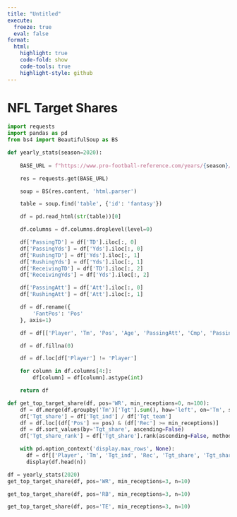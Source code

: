 ```yaml
---
title: "Untitled"
execute: 
  freeze: true
  eval: false
format:
  html:
    highlight: true
    code-fold: show
    code-tools: true
    highlight-style: github
---
```


# NFL Target Shares

```python
import requests
import pandas as pd
from bs4 import BeautifulSoup as BS
```

```python
def yearly_stats(season=2020):
    
    BASE_URL = f"https://www.pro-football-reference.com/years/{season}/fantasy.htm"

    res = requests.get(BASE_URL)

    soup = BS(res.content, 'html.parser')

    table = soup.find('table', {'id': 'fantasy'})

    df = pd.read_html(str(table))[0]

    df.columns = df.columns.droplevel(level=0)

    df['PassingTD'] = df['TD'].iloc[:, 0]
    df['PassingYds'] = df['Yds'].iloc[:, 0]
    df['RushingTD'] = df['Yds'].iloc[:, 1]
    df['RushingYds'] = df['Yds'].iloc[:, 1]
    df['ReceivingTD'] = df['TD'].iloc[:, 2]
    df['ReceivingYds'] = df['Yds'].iloc[:, 2]

    df['PassingAtt'] = df['Att'].iloc[:, 0]
    df['RushingAtt'] = df['Att'].iloc[:, 1]

    df = df.rename({
        'FantPos': 'Pos'
    }, axis=1)

    df = df[['Player', 'Tm', 'Pos', 'Age', 'PassingAtt', 'Cmp', 'PassingYds', 'PassingTD', 'RushingAtt', 'RushingYds', 'RushingTD', 'Tgt', 'Rec', 'ReceivingYds', 'ReceivingTD', 'FL', '2PM']]

    df = df.fillna(0)

    df = df.loc[df['Player'] != 'Player'] 

    for column in df.columns[4:]:
        df[column] = df[column].astype(int)

    return df
```

```python
def get_top_target_share(df, pos='WR', min_receptions=0, n=100):
    df = df.merge(df.groupby('Tm')['Tgt'].sum(), how='left', on='Tm', suffixes=('_ind', '_team'))
    df['Tgt_share'] = df['Tgt_ind'] / df['Tgt_team']
    df = df.loc[(df['Pos'] == pos) & (df['Rec'] >= min_receptions)]
    df = df.sort_values(by='Tgt_share', ascending=False)
    df['Tgt_share_rank'] = df['Tgt_share'].rank(ascending=False, method='min')

    with pd.option_context('display.max_rows', None):
      df = df[['Player', 'Tm', 'Tgt_ind', 'Rec', 'Tgt_share', 'Tgt_share_rank']]
      display(df.head(n))
```

```python
df = yearly_stats(2020)
get_top_target_share(df, pos='WR', min_receptions=3, n=10)
```

```python
get_top_target_share(df, pos='RB', min_receptions=3, n=10)
```

```python
get_top_target_share(df, pos='TE', min_receptions=3, n=10)
```
